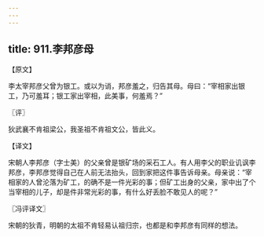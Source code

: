```yaml
---
---
---
```

title: 911.李邦彦母
---



【原文】

李太宰邦彦父曾为银工。或以为诮，邦彦羞之，归告其母。母曰：“宰相家出银工，乃可羞耳；银工家出宰相，此美事，何羞焉？”

〖评〗

狄武襄不肯祖梁公，我圣祖不肯祖文公，皆此义。

【译文】

宋朝人李邦彦（字士美）的父亲曾是银矿场的采石工人。有人用李父的职业讥讽李邦彦，李邦彦觉得自己在人前无法抬头，回到家把这件事告诉母亲。母亲说：“宰相家的人曾沦落为矿工，的确不是一件光彩的事；但矿工出身的父亲，家中出了个当宰相的儿子，却是件非常光彩的事，有什么好丢脸不敢见人的呢？”

〖冯评译文〗

宋朝的狄青，明朝的太祖不肯轻易认祖归宗，也都是和李邦彦有同样的想法。